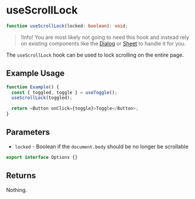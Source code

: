 # useScrollLock

```ts
function useScrollLock(locked: boolean): void;
```

> !Info! You are most likely not going to need this hook and instead rely
> on existing components like the [Dialog](/components/dialog) or
> [Sheet](/components/sheet) to handle it for you.

The `useScrollLock` hook can be used to lock scrolling on the entire page.

## Example Usage

```ts
function Example() {
  const { toggled, toggle } = useToggle();
  useScrollLock(toggled);

  return <Button onClick={toggle}>Toggle</Button>;
}
```

## Parameters

- `locked` - Boolean if the `document.body` should be no longer be scrollable

```ts disableScroll disableTransform
export interface Options {}
```

## Returns

Nothing.
